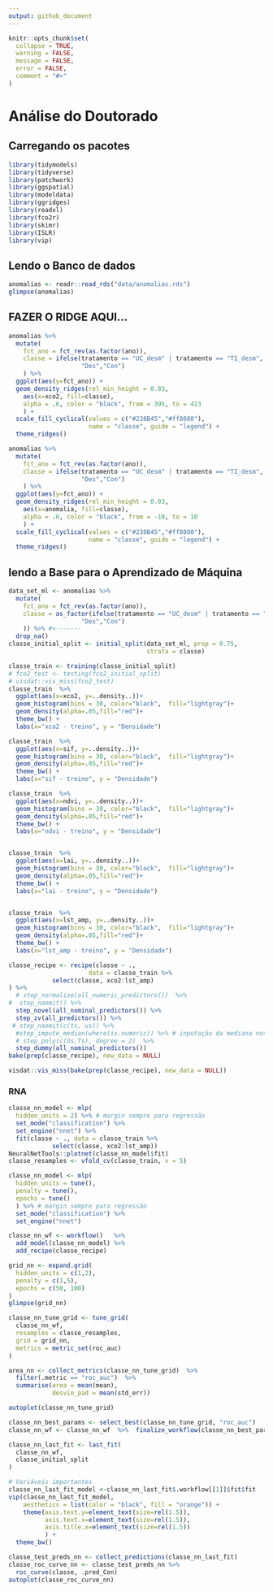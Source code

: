 ```yaml
---
output: github_document
---
```


<!-- README.md is generated from README.Rmd. Please edit that file -->

```r
knitr::opts_chunk$set(
  collapse = TRUE,
  warning = FALSE,
  message = FALSE,
  error = FALSE,
  comment = "#>"
)
```



# Análise do Doutorado

## Carregando os pacotes
```r
library(tidymodels)
library(tidyverse)
library(patchwork)
library(ggspatial)
library(modeldata)
library(ggridges)
library(readxl)
library(fco2r)
library(skimr)
library(ISLR)
library(vip)
```


## Lendo o Banco de dados
```r
anomalias <- readr::read_rds("data/anomalias.rds")
glimpse(anomalias)
```

## FAZER O RIDGE AQUI...

```r
anomalias %>% 
  mutate(
    fct_ano = fct_rev(as.factor(ano)),
    classe = ifelse(tratamento == "UC_desm" | tratamento == "TI_desm",
                    "Des","Con")
    ) %>% 
  ggplot(aes(y=fct_ano)) +
  geom_density_ridges(rel_min_height = 0.03,
    aes(x=xco2, fill=classe),
    alpha = .6, color = "black", from = 395, to = 413
    ) +
  scale_fill_cyclical(values = c("#238B45","#ff8080"),
                      name = "classe", guide = "legend") +
  theme_ridges() 
```

```r
anomalias %>% 
  mutate(
    fct_ano = fct_rev(as.factor(ano)),
    classe = ifelse(tratamento == "UC_desm" | tratamento == "TI_desm",
                    "Des","Con")
    ) %>% 
  ggplot(aes(y=fct_ano)) +
  geom_density_ridges(rel_min_height = 0.03,
    aes(x=anomalia, fill=classe),
    alpha = .6, color = "black", from = -10, to = 10
    ) +
  scale_fill_cyclical(values = c("#238B45","#ff8080"),
                      name = "classe", guide = "legend") +
  theme_ridges() 
```


## lendo a Base para o Aprendizado de Máquina
```r
data_set_ml <- anomalias %>% 
  mutate(
    fct_ano = fct_rev(as.factor(ano)),
    classe = as_factor(ifelse(tratamento == "UC_desm" | tratamento == "TI_desm",
                    "Des","Con")
    )) %>% #<-------
  drop_na()
classe_initial_split <- initial_split(data_set_ml, prop = 0.75,
                                      strata = classe)
```


```r
classe_train <- training(classe_initial_split)
# fco2_test <- testing(fco2_initial_split)
# visdat::vis_miss(fco2_test)
classe_train  %>% 
  ggplot(aes(x=xco2, y=..density..))+
  geom_histogram(bins = 30, color="black",  fill="lightgray")+
  geom_density(alpha=.05,fill="red")+
  theme_bw() +
  labs(x="xco2 - treino", y = "Densidade")

classe_train  %>% 
  ggplot(aes(x=sif, y=..density..))+
  geom_histogram(bins = 30, color="black",  fill="lightgray")+
  geom_density(alpha=.05,fill="red")+
  theme_bw() +
  labs(x="sif - treino", y = "Densidade")

classe_train  %>% 
  ggplot(aes(x=ndvi, y=..density..))+
  geom_histogram(bins = 30, color="black",  fill="lightgray")+
  geom_density(alpha=.05,fill="red")+
  theme_bw() +
  labs(x="ndvi - treino", y = "Densidade")


classe_train  %>% 
  ggplot(aes(x=lai, y=..density..))+
  geom_histogram(bins = 30, color="black",  fill="lightgray")+
  geom_density(alpha=.05,fill="red")+
  theme_bw() +
  labs(x="lai - treino", y = "Densidade")


classe_train  %>% 
  ggplot(aes(x=lst_amp, y=..density..))+
  geom_histogram(bins = 30, color="black",  fill="lightgray")+
  geom_density(alpha=.05,fill="red")+
  theme_bw() +
  labs(x="lst_amp - treino", y = "Densidade")
```

```r
classe_recipe <- recipe(classe ~ ., 
                      data = classe_train %>% 
            select(classe, xco2:lst_amp) 
) %>%  
  # step_normalize(all_numeric_predictors())  %>% 
#  step_naomit() %>%  
  step_novel(all_nominal_predictors()) %>% 
  step_zv(all_predictors()) %>%
 # step_naomit(c(ts, us)) %>% 
  #step_impute_median(where(is.numeric)) %>% # inputação da mediana nos numéricos
  # step_poly(c(Us,Ts), degree = 2)  %>%  
  step_dummy(all_nominal_predictors())
bake(prep(classe_recipe), new_data = NULL)
```

```r
visdat::vis_miss(bake(prep(classe_recipe), new_data = NULL))
```

### RNA

```r
classe_nn_model <- mlp(
  hidden_units = 2) %>% # margin sempre para regressão
  set_mode("classification") %>%
  set_engine("nnet") %>% 
  fit(classe ~ ., data = classe_train %>% 
            select(classe, xco2:lst_amp))
NeuralNetTools::plotnet(classe_nn_model$fit)
classe_resamples <- vfold_cv(classe_train, v = 5)
```

```r
classe_nn_model <- mlp(
  hidden_units = tune(), 
  penalty = tune(),
  epochs = tune()
  ) %>% # margin sempre para regressão
  set_mode("classification") %>%
  set_engine("nnet") 
```

```r
classe_nn_wf <- workflow()   %>%  
  add_model(classe_nn_model) %>% 
  add_recipe(classe_recipe)
```

```r
grid_nn <- expand.grid(
  hidden_units = c(1,2),
  penalty = c(1,5),
  epochs = c(50, 100)
)
glimpse(grid_nn)
```

```r
classe_nn_tune_grid <- tune_grid(
  classe_nn_wf,
  resamples = classe_resamples,
  grid = grid_nn,
  metrics = metric_set(roc_auc)
)
```

```r
area_nn <- collect_metrics(classe_nn_tune_grid)  %>%  
  filter(.metric == "roc_auc")  %>%  
  summarise(area = mean(mean),
            desvio_pad = mean(std_err))
```

```r
autoplot(classe_nn_tune_grid)
```

```r
classe_nn_best_params <- select_best(classe_nn_tune_grid, "roc_auc")
classe_nn_wf <- classe_nn_wf  %>%  finalize_workflow(classe_nn_best_params)

classe_nn_last_fit <- last_fit(
  classe_nn_wf,
  classe_initial_split
)

# Variáveis importantes
classe_nn_last_fit_model <-classe_nn_last_fit$.workflow[[1]]$fit$fit
vip(classe_nn_last_fit_model,
    aesthetics = list(color = "black", fill = "orange")) +
    theme(axis.text.y=element_text(size=rel(1.5)),
          axis.text.x=element_text(size=rel(1.5)),
          axis.title.x=element_text(size=rel(1.5))
          ) +
  theme_bw()
```

```r
classe_test_preds_nn <- collect_predictions(classe_nn_last_fit)
classe_roc_curve_nn <- classe_test_preds_nn %>%
  roc_curve(classe, .pred_Con)
autoplot(classe_roc_curve_nn)
```

